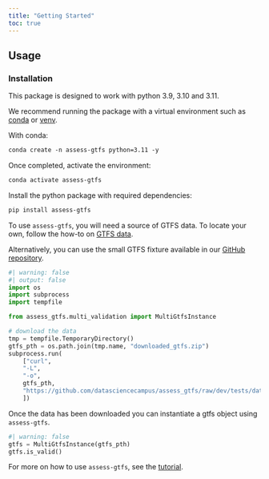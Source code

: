 ```yaml
---
title: "Getting Started"
toc: true
---
```


## Usage
<!-- *Explain how to use the things in the repo.* -->

### Installation

This package is designed to work with python 3.9, 3.10 and 3.11.

We recommend running the package with a virtual environment such as
[conda](https://conda.io/projects/conda/en/latest/user-guide/tasks/manage-environments.html)
or [venv](https://docs.python.org/3/library/venv.html).

With conda:
```.abc
conda create -n assess-gtfs python=3.11 -y
```
Once completed, activate the environment:
```.abc
conda activate assess-gtfs
```
Install the python package with required dependencies:

```.abc
pip install assess-gtfs
```
To use `assess-gtfs`, you will need a source of GTFS data. To locate your own,
follow the how-to on [GTFS data][gtfs-how-to].

Alternatively, you can use the small GTFS fixture available in our
[GitHub repository][newport-gtfs-fixture].

```python
#| warning: false
#| output: false
import os
import subprocess
import tempfile

from assess_gtfs.multi_validation import MultiGtfsInstance

# download the data
tmp = tempfile.TemporaryDirectory()
gtfs_pth = os.path.join(tmp.name, "downloaded_gtfs.zip")
subprocess.run(
    ["curl",
    "-L",
    "-o",
    gtfs_pth,
    "https://github.com/datasciencecampus/assess_gtfs/raw/dev/tests/data/gtfs/newport-20230613_gtfs.zip"
    ])
```

Once the data has been downloaded you can instantiate a gtfs object using
`assess-gtfs`.

```python
#| warning: false
gtfs = MultiGtfsInstance(gtfs_pth)
gtfs.is_valid()
```

For more on how to use `assess-gtfs`, see the [tutorial](/docs/tutorials/index.qmd).

[gtfs-how-to]: /docs/how_to/index.qmd
[newport-gtfs-fixture]: https://github.com/datasciencecampus/assess_gtfs/blob/dev/tests/data/gtfs/newport-20230613_gtfs.zip

